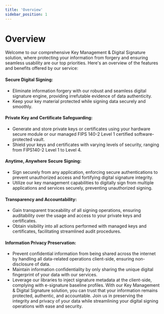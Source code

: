 ```yaml
---
title: 'Overview'
sidebar_position: 1
---
```


# Overview

Welcome to our comprehensive Key Management & Digital Signature solution, where protecting your information from forgery and ensuring seamless usability are our top priorities. Here's an overview of the features and benefits offered by our service:

#### Secure Digital Signing:

- Eliminate information forgery with our robust and seamless digital signature engine, providing irrefutable evidence of data authenticity.
- Keep your key material protected while signing data securely and smoothly.

#### Private Key and Certificate Safeguarding:

- Generate and store private keys or certificates using your hardware secure module or our managed FIPS 140-2 Level 1 certified software-protected vault.
- Shield your keys and certificates with varying levels of security, ranging from FIPS140-2 Level 1 to Level 4.

#### Anytime, Anywhere Secure Signing:

- Sign securely from any application, enforcing secure authentications to prevent unauthorized access and fortifying digital signature integrity.
- Utilize our key management capabilities to digitally sign from multiple applications and services securely, preventing unauthorized signing.

#### Transparency and Accountability:

- Gain transparent traceability of all signing operations, ensuring auditability over the usage and access to your private keys and certificates.
- Obtain visibility into all actions performed with managed keys and certificates, facilitating streamlined audit procedures.

#### Information Privacy Preservation:

- Prevent confidential information from being shared across the internet by handling all data-related operations client-side, ensuring non-disclosure of data.
- Maintain information confidentiality by only sharing the unique digital fingerprint of your data with our services.
- Leverage our libraries to inject signature metadata at the client-side, complying with e-signature baseline profiles.
  With our Key Management & Digital Signature solution, you can trust that your information remains protected, authentic, and accountable. Join us in preserving the integrity and privacy of your data while streamlining your digital signing operations with ease and security.
